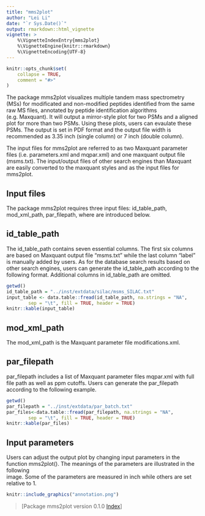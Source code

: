```yaml
---
title: "mms2plot"
author: "Lei Li"
date: "`r Sys.Date()`"
output: rmarkdown::html_vignette
vignette: >
    %\VignetteIndexEntry{mms2plot}
    %\VignetteEngine{knitr::rmarkdown}
    %\VignetteEncoding{UTF-8}
---
```


```r
knitr::opts_chunk$set(
    collapse = TRUE,
    comment = "#>"
)
```

The package mms2plot visualizes multiple tandem mass spectrometry (MSs) for 
modificated and non-modified peptides identified from the same raw MS files, 
annotated by peptide identification algorithms (e.g. Maxquant). It will output 
a mirror-style plot for two PSMs and a aligned plot for more than two PSMs. Using
these plots, users can evaulate these PSMs. The output is set in PDF format and 
the output file width is recommended as 3.35 inch (single column) or 7 inch 
(double column). 

The input files for mms2plot are referred to as two Maxquant parameter files 
(i.e. parameters.xml and mqpar.xml) and one maxquant output file (msms.txt). 
The input/output files of other search engines than Maxquant are easily 
converted to the maxquant styles and as the input files for mms2plot. 


## Input files

The package mms2plot requires three input files: id_table_path, mod_xml_path,
par_filepath, where are introduced below. 

## id_table_path
The id_table_path contains seven essential columns. The first six columns are 
based on Maxquant output file "msms.txt" while the last column "label" is 
manually added by users. As for the database search results based on other 
search engines, users can generate the id_table_path according to the following 
format. Additional columns in id_table_path are omitted. 
```r
getwd()
id_table_path = "../inst/extdata/silac/msms_SILAC.txt"
input_table <- data.table::fread(id_table_path, na.strings = "NA",
        sep = "\t", fill = TRUE, header = TRUE)
knitr::kable(input_table)
```

## mod_xml_path
The mod_xml_path is the Maxquant parameter file modifications.xml.

## par_filepath
par_filepath includes a list of Maxquant parameter files mqpar.xml with full
file path as well as ppm cutoffs. Users can generate the par_filepath 
according to the following example.
```r
getwd()
par_filepath = "../inst/extdata/par_batch.txt"
par_files<-data.table::fread(par_filepath, na.strings = "NA",
        sep = "\t", fill = TRUE, header = TRUE)
knitr::kable(par_files)
```

## Input parameters
Users can adjust the output plot by changing input parameters in the function
mms2plot(). The meanings of the parameters are illustrated in the following  
image. Some of the parameters are measured in inch while others are set relative
to 1.
```r
knitr::include_graphics("annotation.png")
```

> [Package mms2plot version 0.1.0 [Index](https://github.com/lileime/mms2plot)]


